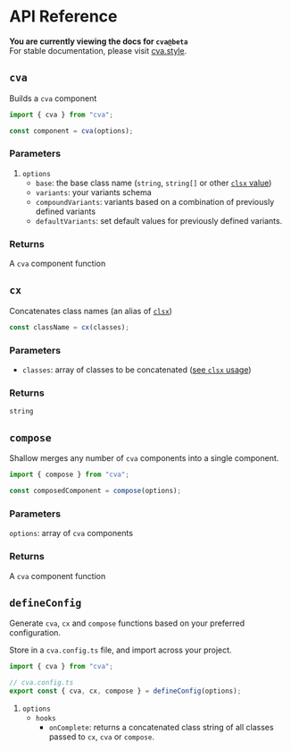 
# API Reference

<Callout type="warning">

**You are currently viewing the docs for `cva@beta`**  
For stable documentation, please visit [cva.style](https://cva.style).

</Callout>

## `cva`

Builds a `cva` component

```ts
import { cva } from "cva";

const component = cva(options);
```

### Parameters

1. `options`
   - `base`: the base class name (`string`, `string[]` or other [`clsx` value](https://github.com/lukeed/clsx#input))
   - `variants`: your variants schema
   - `compoundVariants`: variants based on a combination of previously defined variants
   - `defaultVariants`: set default values for previously defined variants.

### Returns

A `cva` component function

## `cx`

Concatenates class names (an alias of [`clsx`](https://github.com/lukeed/clsx))

```ts
const className = cx(classes);
```

### Parameters

- `classes`: array of classes to be concatenated ([see `clsx` usage](https://github.com/lukeed/clsx#input))

### Returns

`string`

## `compose`

Shallow merges any number of `cva` components into a single component.

```ts
import { compose } from "cva";

const composedComponent = compose(options);
```

### Parameters

`options`: array of `cva` components

### Returns

A `cva` component function

## `defineConfig`

Generate `cva`, `cx` and `compose` functions based on your preferred configuration.

Store in a `cva.config.ts` file, and import across your project.

```ts
import { cva } from "cva";

// cva.config.ts
export const { cva, cx, compose } = defineConfig(options);
```

1. `options`
   - `hooks`
     - `onComplete`: returns a concatenated class string of all classes passed to `cx`, `cva` or `compose`.
